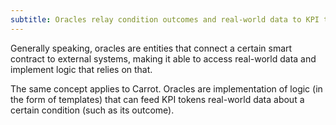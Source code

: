 ```yaml
---
subtitle: Oracles relay condition outcomes and real-world data to KPI tokens.
---
```


Generally speaking, oracles are entities that connect a certain smart contract
to external systems, making it able to access real-world data and implement
logic that relies on that.

The same concept applies to Carrot. Oracles are implementation of logic (in the
form of templates) that can feed KPI tokens real-world data about a certain
condition (such as its outcome).
